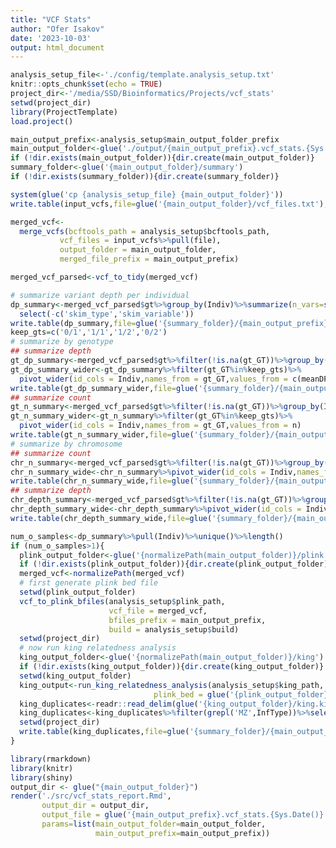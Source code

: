 ```yaml
---
title: "VCF Stats"
author: "Ofer Isakov"
date: '2023-10-03'
output: html_document
---
```


```r
analysis_setup_file<-'./config/template.analysis_setup.txt'
knitr::opts_chunk$set(echo = TRUE)
project_dir<-'/media/SSD/Bioinformatics/Projects/vcf_stats'
setwd(project_dir)
library(ProjectTemplate)
load.project()
```

```r
main_output_prefix<-analysis_setup$main_output_folder_prefix
main_output_folder<-glue('./output/{main_output_prefix}.vcf_stats.{Sys.Date()}')
if (!dir.exists(main_output_folder)){dir.create(main_output_folder)}
summary_folder<-glue('{main_output_folder}/summary')
if (!dir.exists(summary_folder)){dir.create(summary_folder)}

system(glue('cp {analysis_setup_file} {main_output_folder}'))
write.table(input_vcfs,file=glue('{main_output_folder}/vcf_files.txt'),row.names = F,sep='\t')
```

```r
merged_vcf<-
  merge_vcfs(bcftools_path = analysis_setup$bcftools_path,
           vcf_files = input_vcfs%>%pull(file),
           output_folder = main_output_folder,
           merged_file_prefix = main_output_prefix)
```

```r
merged_vcf_parsed<-vcf_to_tidy(merged_vcf)
```

```r
# summarize variant depth per individual
dp_summary<-merged_vcf_parsed$gt%>%group_by(Indiv)%>%summarize(n_vars=sum(!is.na(gt_GT)),skimr::skim_without_charts(gt_DP))%>%
  select(-c('skim_type','skim_variable'))
write.table(dp_summary,file=glue('{summary_folder}/{main_output_prefix}.depth_summary.txt'),sep='\t',row.names = F)
keep_gts=c('0/1','1/1','1/2','0/2')
# summarize by genotype
## summarize depth
gt_dp_summary<-merged_vcf_parsed$gt%>%filter(!is.na(gt_GT))%>%group_by(Indiv,gt_GT)%>%summarize(meanDP=mean(gt_DP))
gt_dp_summary_wider<-gt_dp_summary%>%filter(gt_GT%in%keep_gts)%>%
  pivot_wider(id_cols = Indiv,names_from = gt_GT,values_from = c(meanDP))
write.table(gt_dp_summary_wider,file=glue('{summary_folder}/{main_output_prefix}.genotype_depth_summary.txt'),sep='\t',row.names = F)
## summarize count
gt_n_summary<-merged_vcf_parsed$gt%>%filter(!is.na(gt_GT))%>%group_by(Indiv,gt_GT)%>%summarize(n=n())
gt_n_summary_wider<-gt_n_summary%>%filter(gt_GT%in%keep_gts)%>%
  pivot_wider(id_cols = Indiv,names_from = gt_GT,values_from = n)
write.table(gt_n_summary_wider,file=glue('{summary_folder}/{main_output_prefix}.genotype_count_summary.txt'),sep='\t',row.names = F)
# summarize by chromosome
## summarize count
chr_n_summary<-merged_vcf_parsed$gt%>%filter(!is.na(gt_GT))%>%group_by(Indiv,ChromKey)%>%summarize(n=n())
chr_n_summary_wide<-chr_n_summary%>%pivot_wider(id_cols = Indiv,names_from = ChromKey,values_from = n)
write.table(chr_n_summary_wide,file=glue('{summary_folder}/{main_output_prefix}.chr_count_summary.txt'),sep='\t',row.names = F)
## summarize depth
chr_depth_summary<-merged_vcf_parsed$gt%>%filter(!is.na(gt_GT))%>%group_by(Indiv,ChromKey)%>%summarize(meanDP=mean(gt_DP))
chr_depth_summary_wide<-chr_depth_summary%>%pivot_wider(id_cols = Indiv,names_from = ChromKey,values_from = meanDP)
write.table(chr_depth_summary_wide,file=glue('{summary_folder}/{main_output_prefix}.chr_depth_summary.txt'),sep='\t',row.names = F)
```

```r
num_o_samples<-dp_summary%>%pull(Indiv)%>%unique()%>%length()
if (num_o_samples>1){
  plink_output_folder<-glue('{normalizePath(main_output_folder)}/plink')
  if (!dir.exists(plink_output_folder)){dir.create(plink_output_folder)}
  merged_vcf<-normalizePath(merged_vcf)
  # first generate plink bed file
  setwd(plink_output_folder)
  vcf_to_plink_bfiles(analysis_setup$plink_path,
                      vcf_file = merged_vcf,
                      bfiles_prefix = main_output_prefix,
                      build = analysis_setup$build)
  setwd(project_dir)
  # now run king relatedness analysis
  king_output_folder<-glue('{normalizePath(main_output_folder)}/king')
  if (!dir.exists(king_output_folder)){dir.create(king_output_folder)}
  setwd(king_output_folder)
  king_output<-run_king_relatedness_analysis(analysis_setup$king_path,
                                plink_bed = glue('{plink_output_folder}/{main_output_prefix}.bed'))
  king_duplicates<-readr::read_delim(glue('{king_output_folder}/king.kin0'))
  king_duplicates<-king_duplicates%>%filter(grepl('MZ',InfType))%>%select(-c('FID1','FID2'))
  setwd(project_dir)
  write.table(king_duplicates,file=glue('{summary_folder}/{main_output_prefix}.duplicate_samples.txt'),row.names = F,sep='\t')
}
```

```r
library(rmarkdown)
library(knitr)
library(shiny)
output_dir <- glue("{main_output_folder}")
render('./src/vcf_stats_report.Rmd', 
       output_dir = output_dir,
       output_file = glue('{main_output_prefix}.vcf_stats.{Sys.Date()}.html'),
       params=list(main_output_folder=main_output_folder,
                   main_output_prefix=main_output_prefix))
```
